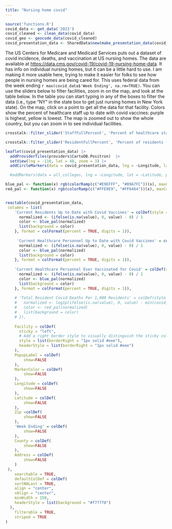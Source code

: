 ```yaml
---
title: "Nursing home covid"
---
```


```r
source('functions.R')
covid_data <- get_data('2023')
covid_cleaned <- clean_data(covid_data)
covid_geo <- geocode_data(covid_cleaned)
covid_presentation_data <- SharedData$new(make_presentation_data(covid_geo))
```


The US Centers for Medicare and Medicaid Services puts out a dataset of covid incidence, deaths, and vaccination at US nursing homes. The data are available at <https://data.cms.gov/covid-19/covid-19-nursing-home-data>. It has info on individual nursing homes, but it can be a little hard to use. I am making it more usable here, trying to make it easier for folks to see how people in nursing homes are being cared for. This uses federal data from the week ending `r max(covid_data$'Week Ending', na.rm=TRUE)`. You can use the sliders below to filter facilities, zoom in on the map, and look at the table below. In the table you can start typing in any of the boxes to filter the data (i.e., type "NY" in the state box to get just nursing homes in New York state). On the map, click on a point to get all the data for that facility. Colors show the percent of healthcare staff up to date with covid vaccines: purple is highest, yellow is lowest. The map is zoomed out to show the whole country, but you can zoom in to see individual facilities.

```r
crosstalk::filter_slider('StaffFullPercent', 'Percent of healthcare staff fully vaccinated', covid_presentation_data, 'StaffFullPercent', min=0, max=100, width='80%')

crosstalk::filter_slider('ResidentFullPercent', 'Percent of residents fully vaccinated', covid_presentation_data, 'ResidentFullPercent', min=0, max=100, width='80%')
```

```r
leaflet(covid_presentation_data) |>
  addProviderTiles(providers$CartoDB.Positron)  |> 
  setView(lng = -110, lat = 48, zoom = 3) |>
  addCircleMarkers(data = covid_presentation_data, lng = ~Longitude, lat = ~Latitude, popup = ~PopupLabel, radius=3, fillOpacity=0.5, color=~MarkerColor)

  #addMarkers(data = all_colleges, lng = ~Longitude, lat = ~Latitude, popup = ~PopupLabel, clusterOptions = markerClusterOptions())
```

```r
blue_pal <- function(x) rgb(colorRamp(c("#E9EFFF", "#89A7FC"))(x), maxColorValue = 255)
red_pal <- function(x) rgb(colorRamp(c("#FFE9E9", "#FF6464"))(x), maxColorValue = 255)


reactable(covid_presentation_data, 
 columns = list(
    'Current Residents Up to Date with Covid Vaccines' = colDef(style = function(value) {
      normalized <- (ifelse(is.na(value), 0, value) - 0) / 1
      color <- blue_pal(normalized)
      list(background = color)
    }, format = colFormat(percent = TRUE, digits = 1)),
	
	 'Current Healthcare Personnel Up to Date with Covid Vaccines' = colDef(style = function(value) {
      normalized <- (ifelse(is.na(value), 0, value) - 0) / 1
      color <- blue_pal(normalized)
      list(background = color)
    }, format = colFormat(percent = TRUE, digits = 1)),
	
	'Current Healthcare Personnel Ever Vaccinated for Covid' = colDef(style = function(value) {
	  normalized <- (ifelse(is.na(value), 0, value) - 0) / 1
	  color <- blue_pal(normalized)
	  list(background = color)
	}, format = colFormat(percent = TRUE, digits = 1)),
	
	# 'Total Resident Covid Deaths Per 1,000 Residents' = colDef(style = function(value) {
	#   normalized <- log1p(ifelse(is.na(value), 0, value) - min(covid_presentation_data$`Total Resident Covid Deaths Per 1,000 Residents`, na.rm=TRUE)) / log1p(max(covid_presentation_data$`Total Resident Covid Deaths Per 1,000 Residents`, na.rm=TRUE))
	#   color <- red_pal(normalized)
	#   list(background = color)
	# }),
	
	Facility = colDef(
      sticky = "left",
      # Add a right border style to visually distinguish the sticky column
      style = list(borderRight = "1px solid #eee"),
      headerStyle = list(borderRight = "1px solid #eee")
    ),
	PopupLabel = colDef(
		show=FALSE
	),
	MarkerColor = colDef(
		show=FALSE
	),
	Longitude = colDef(
		show=FALSE
	),
	Latitude = colDef(
		show=FALSE
	),
	Zip =colDef(
		show=FALSE
	),
	'Week Ending' = colDef(
		show=FALSE
	),
	County = colDef(
		show=FALSE
	),
	Address = colDef(
		show=FALSE
	)
 ),
	searchable = TRUE,
	defaultColDef = colDef(
	sortNALast = TRUE,
    align = "center",
	vAlign = "center",
    minWidth = 150,
    headerStyle = list(background = "#f7f7f8")
  ),
	filterable = TRUE,
	striped = TRUE
)

```
